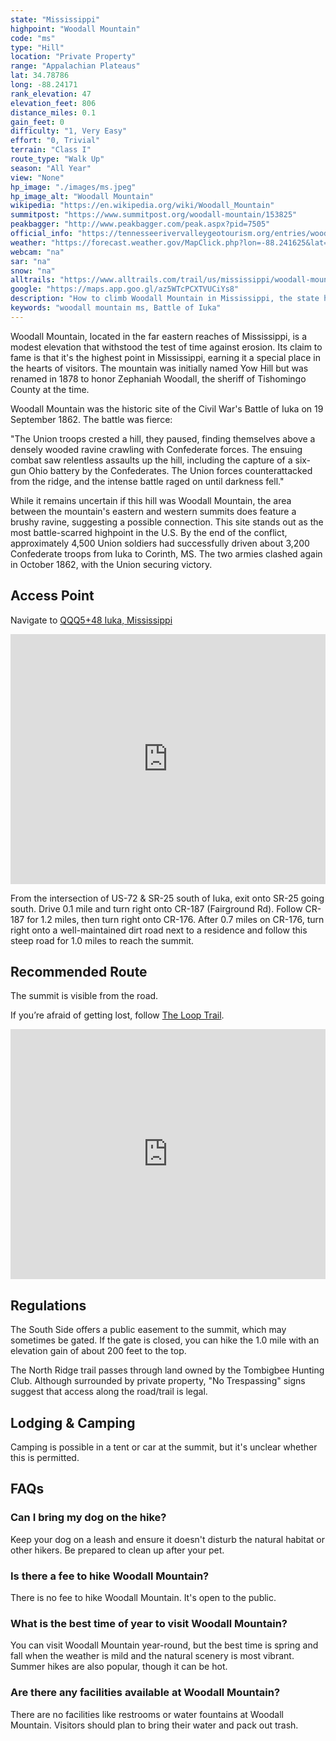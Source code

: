 ```yaml
---
state: "Mississippi"
highpoint: "Woodall Mountain"
code: "ms"
type: "Hill"
location: "Private Property"
range: "Appalachian Plateaus"
lat: 34.78786
long: -88.24171
rank_elevation: 47
elevation_feet: 806
distance_miles: 0.1
gain_feet: 0
difficulty: "1, Very Easy"
effort: "0, Trivial"
terrain: "Class I"
route_type: "Walk Up"
season: "All Year"
view: "None"
hp_image: "./images/ms.jpeg"
hp_image_alt: "Woodall Mountain"
wikipedia: "https://en.wikipedia.org/wiki/Woodall_Mountain"
summitpost: "https://www.summitpost.org/woodall-mountain/153825"
peakbagger: "http://www.peakbagger.com/peak.aspx?pid=7505"
official_info: "https://tennesseerivervalleygeotourism.org/entries/woodall-mountain-aka-yow-mountain/ed37b066-8c6a-4563-a36a-a23bedd8f3cf"
weather: "https://forecast.weather.gov/MapClick.php?lon=-88.241625&lat=34.787745"
webcam: "na"
sar: "na"
snow: "na"
alltrails: "https://www.alltrails.com/trail/us/mississippi/woodall-mountain-mississippi-highpoint"
google: "https://maps.app.goo.gl/az5WTcPCXTVUCiYs8"
description: "How to climb Woodall Mountain in Mississippi, the state high point."
keywords: "woodall mountain ms, Battle of Iuka"
---
```


Woodall Mountain, located in the far eastern reaches of Mississippi, is a modest elevation that withstood the test of time against erosion. Its claim to fame is that it's the highest point in Mississippi, earning it a special place in the hearts of visitors. The mountain was initially named Yow Hill but was renamed in 1878 to honor Zephaniah Woodall, the sheriff of Tishomingo County at the time.

Woodall Mountain was the historic site of the Civil War's Battle of Iuka on 19 September 1862. The battle was fierce:

"The Union troops crested a hill, they paused, finding themselves above a densely wooded ravine crawling with Confederate forces. The ensuing combat saw relentless assaults up the hill, including the capture of a six-gun Ohio battery by the Confederates. The Union forces counterattacked from the ridge, and the intense battle raged on until darkness fell."

While it remains uncertain if this hill was Woodall Mountain, the area between the mountain's eastern and western summits does feature a brushy ravine, suggesting a possible connection. This site stands out as the most battle-scarred highpoint in the U.S. By the end of the conflict, approximately 4,500 Union soldiers had successfully driven about 3,200 Confederate troops from Iuka to Corinth, MS. The two armies clashed again in October 1862, with the Union securing victory.

## Access Point
Navigate to <a target="_blank" href="https://maps.app.goo.gl/az5WTcPCXTVUCiYs8">QQQ5+48 Iuka, Mississippi</a>

<iframe src="https://www.google.com/maps/embed?pb=!1m18!1m12!1m3!1d11311.757111615867!2d-88.2451712989802!3d34.787877928305086!2m3!1f0!2f0!3f0!3m2!1i1024!2i768!4f13.1!3m3!1m2!1s0x887d9ecbe656639f%3A0xe3d15bb6aa5f514f!2sWoodall%20Mountain!5e0!3m2!1sen!2sus!4v1706246709753!5m2!1sen!2sus" width="100%" height="400" style="border:0;" allowfullscreen="" loading="lazy" referrerpolicy="no-referrer-when-downgrade"></iframe>

From the intersection of US-72 & SR-25 south of Iuka, exit onto SR-25 going south. Drive 0.1 mile and turn right onto CR-187 (Fairground Rd). Follow CR-187 for 1.2 miles, then turn right onto CR-176. After 0.7 miles on CR-176, turn right onto a well-maintained dirt road next to a residence and follow this steep road for 1.0 miles to reach the summit.

## Recommended Route
The summit is visible from the road.

If you’re afraid of getting lost, follow <a target="_blank" href="https://www.alltrails.com/trail/us/mississippi/woodall-mountain-mississippi-highpoint">The Loop Trail</a>.

<iframe class="alltrails" src="https://www.alltrails.com/widget/trail/us/mississippi/woodall-mountain-mississippi-highpoint?scrollZoom=false&elevationDiagram=false&u=i&sh=cmpl5n" width="100%" height="400" frameborder="0" scrolling="no" marginheight="0" marginwidth="0" title="AllTrails: Trail Guides and Maps for Hiking, Camping, and Running"></iframe>

## Regulations
The South Side offers a public easement to the summit, which may sometimes be gated. If the gate is closed, you can hike the 1.0 mile with an elevation gain of about 200 feet to the top.

The North Ridge trail passes through land owned by the Tombigbee Hunting Club. Although surrounded by private property, "No Trespassing" signs suggest that access along the road/trail is legal.

## Lodging & Camping
Camping is possible in a tent or car at the summit, but it's unclear whether this is permitted.

## FAQs

### Can I bring my dog on the hike?
Keep your dog on a leash and ensure it doesn't disturb the natural habitat or other hikers. Be prepared to clean up after your pet.

### Is there a fee to hike Woodall Mountain?
There is no fee to hike Woodall Mountain. It's open to the public.

### What is the best time of year to visit Woodall Mountain?
You can visit Woodall Mountain year-round, but the best time is spring and fall when the weather is mild and the natural scenery is most vibrant. Summer hikes are also popular, though it can be hot.

### Are there any facilities available at Woodall Mountain?
There are no facilities like restrooms or water fountains at Woodall Mountain. Visitors should plan to bring their water and pack out trash.

